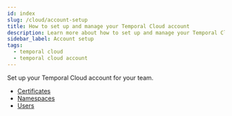 ```yaml
---
id: index
slug: /cloud/account-setup
title: How to set up and manage your Temporal Cloud account
description: Learn more about how to set up and manage your Temporal Cloud account, including certificates and users.
sidebar_label: Account setup
tags:
  - temporal cloud
  - temporal cloud account
---
```


Set up your Temporal Cloud account for your team.

- [Certificates](/cloud/certificates)
- [Namespaces](/cloud/namespaces)
- [Users](/cloud/users)
